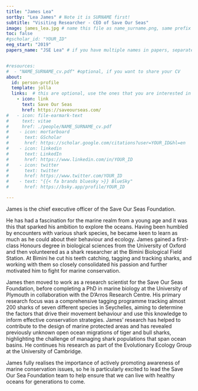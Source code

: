 ```yaml
---
title: "James Lea"
sortby: "Lea James" # Note it is SURNAME first!
subtitle: "Visiting Researcher - CEO of Save Our Seas"
image: james_lea.jpg # name this file as name_surname.png, same prefix as this file; this should be a square image 250px by 250px
toc: false
#gscholar_id: "YOUR_ID"
eeg_start: "2019"
papers_name: "JSE Lea" # if you have multiple names in papers, separated them by semicolon


#resources: 
#  - "NAME_SURNAME_cv.pdf" #optional, if you want to share your CV
about:
  id: person-profile
  template: jolla
  links:  # this are optional, use the ones that you are interested in (you need at least one, or you need to commone out this line as well)
    - icon: link
      text: Save Our Seas
      href: https://saveourseas.com/
#   - icon: file-earmark-text
#     text: vitae
#     href: ./people/NAME_SURNAME_cv.pdf
#    - icon: mortarboard
#      text: GScholar
#      href: https://scholar.google.com/citations?user=YOUR_ID&hl=en
#    - icon: linkedin
#      text: LinkedIn
#      href: https://www.linkedin.com/in/YOUR_ID
#    - icon: twitter
#      text: twitter
#      href: https://www.twitter.com/YOUR_ID
#    - text: "{{< fa brands bluesky >}} BlueSky"
#      href: https://bsky.app/profile/YOUR_ID

---
```


:::{#person-profile}
:::


James is the chief executive officer of the Save Our Seas Foundation.

He has had a fascination for the marine realm from a young age and it was this that sparked his ambition to explore the oceans. Having been humbled by encounters with various shark species, he became keen to learn as much as he could about their behaviour and ecology. James gained a first-class Honours degree in biological sciences from the University of Oxford and then volunteered as a shark researcher at the Bimini Biological Field Station. At Bimini he cut his teeth catching, tagging and tracking sharks, and working with them so closely consolidated his passion and further motivated him to fight for marine conservation.

James then moved to work as a research scientist for the Save Our Seas Foundation, before completing a PhD in marine biology at the University of Plymouth in collaboration with the D’Arros Research Centre. His primary research focus was a comprehensive tagging programme tracking almost 200 sharks of seven different species in Seychelles, aiming to determine the factors that drive their movement behaviour and use this knowledge to inform effective conservation strategies. James’ research has helped to contribute to the design of marine protected areas and has revealed previously unknown open ocean migrations of tiger and bull sharks, highlighting the challenge of managing shark populations that span ocean basins. He continues his research as part of the Evolutionary Ecology Group at the University of Cambridge.

James fully realises the importance of actively promoting awareness of marine conservation issues, so he is particularly excited to lead the Save Our Sea Foundation team to help ensure that we can live with healthy oceans for generations to come.

